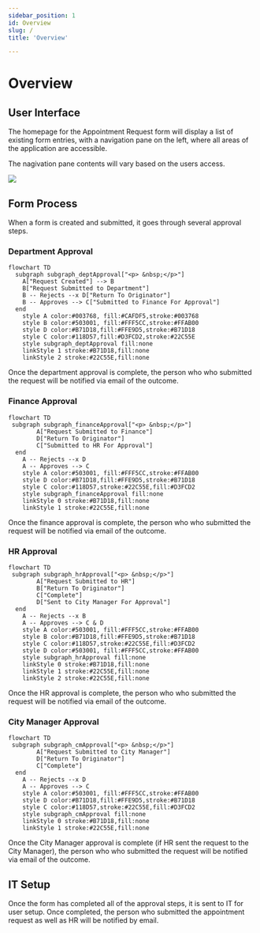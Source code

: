 ```yaml
---
sidebar_position: 1
id: Overview
slug: /
title: 'Overview'

---
```

# Overview


## User Interface

The homepage for the Appointment Request form will display a list of existing form entries, with a navigation pane on the left, where all areas of the application are accessible.

The nagivation pane contents will vary based on the users access.

![](../static/img/userGuideMedia/user-home-page.png)


## Form Process
When a form is created and submitted, it goes through several approval steps. 

### Department Approval

```mermaid
flowchart TD
  subgraph subgraph_deptApproval["<p> &nbsp;</p>"]
    A["Request Created"] --> B
    B["Request Submitted to Department"]
    B -- Rejects --x D["Return To Originator"]
    B -- Approves --> C["Submitted to Finance For Approval"]
  end 
    style A color:#003768, fill:#CAFDF5,stroke:#003768
    style B color:#503001, fill:#FFF5CC,stroke:#FFAB00
    style D color:#B71D18,fill:#FFE9D5,stroke:#B71D18
    style C color:#118D57,fill:#D3FCD2,stroke:#22C55E
    style subgraph_deptApproval fill:none
    linkStyle 1 stroke:#B71D18,fill:none
    linkStyle 2 stroke:#22C55E,fill:none
```

Once the department approval is complete, the person who who submitted the request will be notified via email of the outcome.

### Finance Approval

```mermaid
flowchart TD
 subgraph subgraph_financeApproval["<p> &nbsp;</p>"]
        A["Request Submitted to Finance"]
        D["Return To Originator"]
        C["Submitted to HR For Approval"]
  end
    A -- Rejects --x D
    A -- Approves --> C
    style A color:#503001, fill:#FFF5CC,stroke:#FFAB00
    style D color:#B71D18,fill:#FFE9D5,stroke:#B71D18
    style C color:#118D57,stroke:#22C55E,fill:#D3FCD2 
    style subgraph_financeApproval fill:none
    linkStyle 0 stroke:#B71D18,fill:none
    linkStyle 1 stroke:#22C55E,fill:none
```
Once the finance approval is complete, the person who who submitted the request will be notified via email of the outcome.


### HR Approval

```mermaid
flowchart TD
 subgraph subgraph_hrApproval["<p> &nbsp;</p>"]
        A["Request Submitted to HR"]
        B["Return To Originator"]
        C["Complete"]
        D["Sent to City Manager For Approval"]
  end
    A -- Rejects --x B
    A -- Approves --> C & D
    style A color:#503001, fill:#FFF5CC,stroke:#FFAB00
    style B color:#B71D18,fill:#FFE9D5,stroke:#B71D18
    style C color:#118D57,stroke:#22C55E,fill:#D3FCD2 
    style D color:#503001, fill:#FFF5CC,stroke:#FFAB00
    style subgraph_hrApproval fill:none
    linkStyle 0 stroke:#B71D18,fill:none
    linkStyle 1 stroke:#22C55E,fill:none
    linkStyle 2 stroke:#22C55E,fill:none
```

Once the HR approval is complete, the person who who submitted the request will be notified via email of the outcome.

### City Manager Approval

```mermaid
flowchart TD
 subgraph subgraph_cmApproval["<p> &nbsp;</p>"]
        A["Request Submitted to City Manager"]
        D["Return To Originator"]
        C["Complete"]
  end
    A -- Rejects --x D
    A -- Approves --> C
    style A color:#503001, fill:#FFF5CC,stroke:#FFAB00
    style D color:#B71D18,fill:#FFE9D5,stroke:#B71D18
    style C color:#118D57,stroke:#22C55E,fill:#D3FCD2 
    style subgraph_cmApproval fill:none
    linkStyle 0 stroke:#B71D18,fill:none
    linkStyle 1 stroke:#22C55E,fill:none
```
Once the City Manager approval is complete (if HR sent the request to the City Manager), the person who who submitted the request will be notified via email of the outcome.

## IT Setup

Once the form has completed all of the approval steps, it is sent to IT for user setup. Once completed, the person who submitted the appointment request as well as HR will be notified by email.
